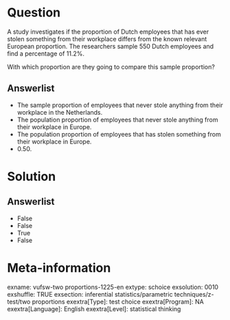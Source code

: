 Question
========
A study investigates if the proportion of Dutch employees that has ever
stolen something from their workplace differs from the known relevant
European proportion. The researchers sample 550 Dutch employees and find
a percentage of 11.2%.  
  
With which proportion are they going to compare this sample proportion?

Answerlist
----------
* The sample proportion of employees that never stole anything from their
  workplace in the Netherlands.
* The population proportion of employees that never stole anything from
  their workplace in Europe.
* The population proportion of employees that has stolen something from
  their workplace in Europe.
* 0.50.

Solution
========










Answerlist
----------
* False
* False
* True
* False

Meta-information
================
exname: vufsw-two proportions-1225-en
extype: schoice
exsolution: 0010
exshuffle: TRUE
exsection: inferential statistics/parametric techniques/z-test/two proportions
exextra[Type]: test choice
exextra[Program]: NA
exextra[Language]: English
exextra[Level]: statistical thinking

